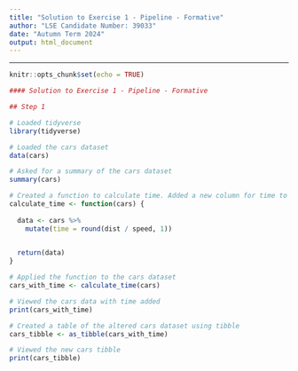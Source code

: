 ```yaml
---
title: "Solution to Exercise 1 - Pipeline - Formative"
author: "LSE Candidate Number: 39033"
date: "Autumn Term 2024"
output: html_document
---
```



---
```r
knitr::opts_chunk$set(echo = TRUE)
```

```r
#### Solution to Exercise 1 - Pipeline - Formative 

## Step 1

# Loaded tidyverse 
library(tidyverse)

# Loaded the cars dataset
data(cars)   

# Asked for a summary of the cars dataset
summary(cars) 

# Created a function to calculate time. Added a new column for time to the dataset. Returned the new dataset
calculate_time <- function(cars) {
  
  data <- cars %>%
    mutate(time = round(dist / speed, 1))
  

  return(data)
}

# Applied the function to the cars dataset 
cars_with_time <- calculate_time(cars)

# Viewed the cars data with time added
print(cars_with_time)

# Created a table of the altered cars dataset using tibble 
cars_tibble <- as_tibble(cars_with_time)

# Viewed the new cars tibble
print(cars_tibble) 

```